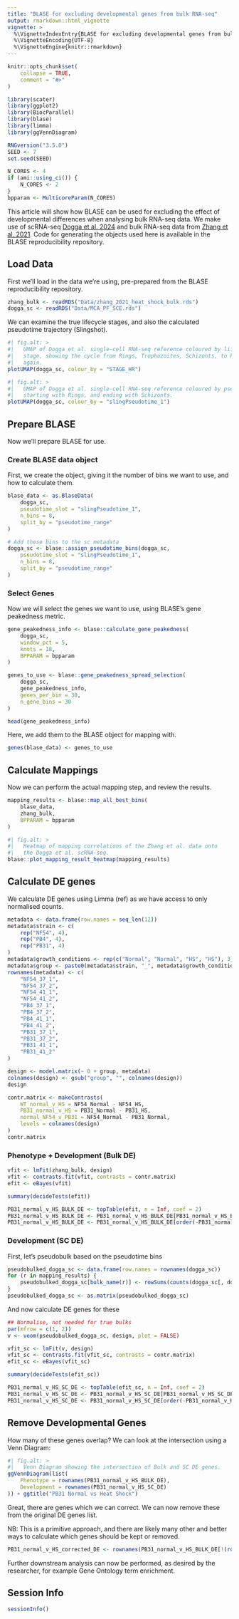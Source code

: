 ```yaml
---
title: "BLASE for excluding developmental genes from bulk RNA-seq"
output: rmarkdown::html_vignette
vignette: >
  %\VignetteIndexEntry{BLASE for excluding developmental genes from bulk RNA-seq}
  %\VignetteEncoding{UTF-8}
  %\VignetteEngine{knitr::rmarkdown}
---
```


```r
knitr::opts_chunk$set(
    collapse = TRUE,
    comment = "#>"
)
```

```r
library(scater)
library(ggplot2)
library(BiocParallel)
library(blase)
library(limma)
library(ggVennDiagram)
```

```r
RNGversion("3.5.0")
SEED <- 7
set.seed(SEED)
```

```r
N_CORES <- 4
if (ami::using_ci()) {
    N_CORES <- 2
}
bpparam <- MulticoreParam(N_CORES)
```

This article will show how BLASE can be used for excluding the effect of 
developmental differences when analysing bulk RNA-seq data. 
We make use of scRNA-seq 
[Dogga et al. 2024](https://www.science.org/doi/10.1126/science.adj4088)
and bulk RNA-seq data from 
[Zhang et al. 2021](https://www.nature.com/articles/s41467-021-24814-1). 
Code for generating the objects used here is available in the BLASE 
reproducibility repository.

## Load Data

First we'll load in the data we're using, pre-prepared from the BLASE
reproducibility repository.

```r
zhang_bulk <- readRDS("Data/zhang_2021_heat_shock_bulk.rds")
dogga_sc <- readRDS("Data/MCA_PF_SCE.rds")
```

We can examine the true lifecycle stages, and also the calculated pseudotime
trajectory (Slingshot).

```r
#| fig.alt: >
#|   UMAP of Dogga et al. single-cell RNA-seq reference coloured by lifecycle
#|   stage, showing the cycle from Rings, Trophozoites, Schizonts, to Rings
#|   again.
plotUMAP(dogga_sc, colour_by = "STAGE_HR")

#| fig.alt: >
#|   UMAP of Dogga et al. single-cell RNA-seq reference coloured by pseudotime,
#|   starting with Rings, and ending with Schizonts.
plotUMAP(dogga_sc, colour_by = "slingPseudotime_1")
```
## Prepare BLASE

Now we'll prepare BLASE for use.

### Create BLASE data object

First, we create the object, giving it the 
number of bins we want to use, and how to calculate them.

```r
blase_data <- as.BlaseData(
    dogga_sc,
    pseudotime_slot = "slingPseudotime_1",
    n_bins = 8,
    split_by = "pseudotime_range"
)

# Add these bins to the sc metadata
dogga_sc <- blase::assign_pseudotime_bins(dogga_sc,
    pseudotime_slot = "slingPseudotime_1",
    n_bins = 8,
    split_by = "pseudotime_range"
)
```

### Select Genes

Now we will select the genes we want to use, using BLASE's gene peakedness 
metric.

```r
gene_peakedness_info <- blase::calculate_gene_peakedness(
    dogga_sc,
    window_pct = 5,
    knots = 18,
    BPPARAM = bpparam
)

genes_to_use <- blase::gene_peakedness_spread_selection(
    dogga_sc,
    gene_peakedness_info,
    genes_per_bin = 30,
    n_gene_bins = 30
)

head(gene_peakedness_info)
```

Here, we add them to the BLASE object for mapping with.
```r
genes(blase_data) <- genes_to_use
```

## Calculate Mappings

Now we can perform the actual mapping step, and review the results.

```r
mapping_results <- blase::map_all_best_bins(
    blase_data,
    zhang_bulk,
    BPPARAM = bpparam
)

#| fig.alt: >
#|   Heatmap of mapping correlations of the Zhang et al. data onto
#|   the Dogga et al. scRNA-seq.
blase::plot_mapping_result_heatmap(mapping_results)
```

## Calculate DE genes

We calculate DE genes using Limma (ref) as we have access to only
normalised counts.

```r
metadata <- data.frame(row.names = seq_len(12))
metadata$strain <- c(
    rep("NF54", 4),
    rep("PB4", 4),
    rep("PB31", 4)
)
metadata$growth_conditions <- rep(c("Normal", "Normal", "HS", "HS"), 3)
metadata$group <- paste0(metadata$strain, "_", metadata$growth_conditions)
rownames(metadata) <- c(
    "NF54_37_1",
    "NF54_37_2",
    "NF54_41_1",
    "NF54_41_2",
    "PB4_37_1",
    "PB4_37_2",
    "PB4_41_1",
    "PB4_41_2",
    "PB31_37_1",
    "PB31_37_2",
    "PB31_41_1",
    "PB31_41_2"
)

design <- model.matrix(~ 0 + group, metadata)
colnames(design) <- gsub("group", "", colnames(design))
design

contr.matrix <- makeContrasts(
    WT_normal_v_HS = NF54_Normal - NF54_HS,
    PB31_normal_v_HS = PB31_Normal - PB31_HS,
    normal_NF54_v_PB31 = NF54_Normal - PB31_Normal,
    levels = colnames(design)
)
contr.matrix
```

### Phenotype + Development (Bulk DE)
```r
vfit <- lmFit(zhang_bulk, design)
vfit <- contrasts.fit(vfit, contrasts = contr.matrix)
efit <- eBayes(vfit)

summary(decideTests(efit))

PB31_normal_v_HS_BULK_DE <- topTable(efit, n = Inf, coef = 2)
PB31_normal_v_HS_BULK_DE <- PB31_normal_v_HS_BULK_DE[PB31_normal_v_HS_BULK_DE$adj.P.Val < 0.05 & PB31_normal_v_HS_BULK_DE$logFC > 0, ]
PB31_normal_v_HS_BULK_DE <- PB31_normal_v_HS_BULK_DE[order(-PB31_normal_v_HS_BULK_DE$logFC), ]
```

### Development (SC DE)
First, let's pseudobulk based on the pseudotime bins
```r
pseudobulked_dogga_sc <- data.frame(row.names = rownames(dogga_sc))
for (r in mapping_results) {
    pseudobulked_dogga_sc[bulk_name(r)] <- rowSums(counts(dogga_sc[, dogga_sc$pseudotime_bin == best_bin(r)]))
}
pseudobulked_dogga_sc <- as.matrix(pseudobulked_dogga_sc)
```

And now calculate DE genes for these
```r
## Normalise, not needed for true bulks
par(mfrow = c(1, 2))
v <- voom(pseudobulked_dogga_sc, design, plot = FALSE)

vfit_sc <- lmFit(v, design)
vfit_sc <- contrasts.fit(vfit_sc, contrasts = contr.matrix)
efit_sc <- eBayes(vfit_sc)

summary(decideTests(efit_sc))
```

```r
PB31_normal_v_HS_SC_DE <- topTable(efit_sc, n = Inf, coef = 2)
PB31_normal_v_HS_SC_DE <- PB31_normal_v_HS_SC_DE[PB31_normal_v_HS_SC_DE$adj.P.Val < 0.05 & PB31_normal_v_HS_SC_DE$logFC > 0, ]
PB31_normal_v_HS_SC_DE <- PB31_normal_v_HS_SC_DE[order(-PB31_normal_v_HS_SC_DE$logFC), ]
```

## Remove Developmental Genes
How many of these genes overlap? We can look at the intersection using a 
Venn Diagram:
```r
#| fig.alt: >
#|   Venn Diagram showing the intersection of Bulk and SC DE genes.
ggVennDiagram(list(
    Phenotype = rownames(PB31_normal_v_HS_BULK_DE),
    Development = rownames(PB31_normal_v_HS_SC_DE)
)) + ggtitle("PB31 Normal vs Heat Shock")
```

Great, there are genes which we can correct. We can now remove these from the 
original DE genes list.

NB: This is a primitive approach, and there are likely many other and better
ways to calculate which genes should be kept or removed.
```r
PB31_normal_v_HS_corrected_DE <- rownames(PB31_normal_v_HS_BULK_DE[!(rownames(PB31_normal_v_HS_BULK_DE) %in% rownames(PB31_normal_v_HS_SC_DE)), ])
```

Further downstream analysis can now be performed, as desired by the researcher, 
for example Gene Ontology term enrichment. 

## Session Info
```r
sessionInfo()
```
